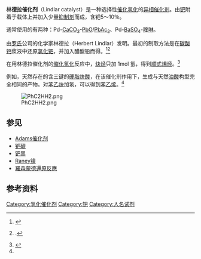{{NoteTA|G1=Chemistry}}
'''林德拉催化剂'''（Lindlar catalyst）是一种选择性[[催化氢化|催化氢化]]的[[异相|异相]][[催化剂|催化剂]]。由[[钯|钯]]附着于载体上并加入少量[[催化剂中毒|抑制剂]]而成，含钯5～10％。

通常使用的有两种：Pd-[[碳酸钙|CaCO<sub>3</sub>]]-[[氧化铅|PbO]]/[[乙酸铅|PbAc<sub>2</sub>]]、Pd-[[硫酸钡|BaSO<sub>4</sub>]]-[[喹啉|喹啉]]。

由[[罗氏|罗氏]]公司的化学家林德拉（Herbert Lindlar）发明。最初的制取方法是在[[碳酸钙|碳酸钙]]浆液中还原[[氯化钯|氯化钯]]，并加入醋酸铅而得。<ref name=Lindlar>{{OrgSynth | author = Lindlar, H.; Dubuis, R. | title = Palladium Catalyst for Partial Reduction of Acetylenes | collvol = 5 | collvolpages = 880 | year = 1973 | prep = CV5P0880}}</ref><ref>{{Cite journal en| author = Lindlar, H. | title = Ein neuer Katalysator für selektive Hydrierungen | journal = [[Helv._Chim._Acta|Helv. Chim. Acta]] | year = 1952 | doi = 10.1002/hlca.19520350205}}.</ref> 

在用林德拉催化剂的[[催化氢化|催化氢化]]反应中，[[炔烃|炔烃]]只加 1mol 氢，得到[[顺反异构|顺式]][[烯烃|烯烃]]。<ref>{{OrgSynth | author = Overman, L. E.; Brown, M. J.; McCann, S. F. | title = (Z)-4-(Trimethylsilyl)-3-Buten-1-ol | collvol = 8 | collvolpages = 609 | year = 1993 | prep = cv8p0609}}</ref>

例如，天然存在的含三键的[[硬脂炔酸|硬脂炔酸]]，在该催化剂作用下，生成与天然[[油酸|油酸]]构型完全相同的产物。对[[苯乙炔|苯乙炔]]加氢，可以得到[[苯乙烯|苯乙烯]]。<ref name="Lindlar" />

[[File:PhC2HH2.png|center]]

==参见==
*[[Adams催化剂|Adams催化剂]]
*[[钯碳|钯碳]]
*[[钯黑|钯黑]]
*[[Raney镍|Raney镍]]
*[[羅森蒙德還原反應|羅森蒙德還原反應]]

==参考资料==
{{reflist}}

[[Category:氢化催化剂|Category:氢化催化剂]]
[[Category:钯|Category:钯]]
[[Category:人名试剂|Category:人名试剂]]